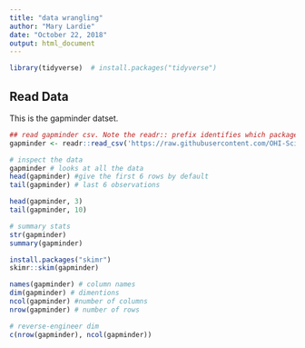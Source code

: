 ```yaml
---
title: "data wrangling"
author: "Mary Lardie"
date: "October 22, 2018"
output: html_document
---
```


```r
library(tidyverse)  # install.packages("tidyverse")
```

## Read Data

This is the gapminder datset.

```r
## read gapminder csv. Note the readr:: prefix identifies which package it's in
gapminder <- readr::read_csv('https://raw.githubusercontent.com/OHI-Science/data-science-training/master/data/gapminder.csv')

# inspect the data 
gapminder # looks at all the data
head(gapminder) #give the first 6 rows by default
tail(gapminder) # last 6 observations

head(gapminder, 3)
tail(gapminder, 10)

# summary stats
str(gapminder)
summary(gapminder)

install.packages("skimr")
skimr::skim(gapminder)

names(gapminder) # column names
dim(gapminder) # dimentions
ncol(gapminder) #number of columns
nrow(gapminder) # number of rows

# reverse-engineer dim
c(nrow(gapminder), ncol(gapminder))
```

```r

```

